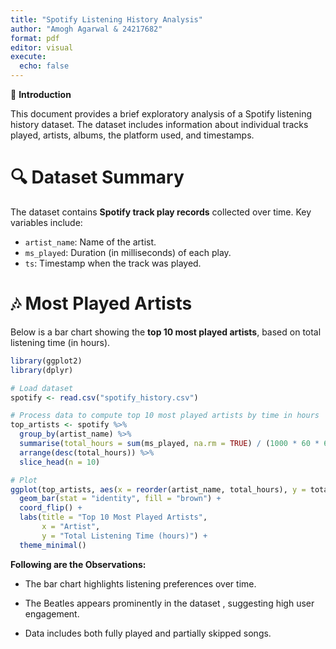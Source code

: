 ---
title: "Spotify Listening History Analysis"
author: "Amogh Agarwal & 24217682"
format: pdf
editor: visual
execute:
  echo: false
---

🎵 **Introduction**

This document provides a brief exploratory analysis of a Spotify listening history dataset. The dataset includes information about individual tracks played, artists, albums, the platform used, and timestamps.

# 🔍 Dataset Summary

The dataset contains **Spotify track play records** collected over time. Key variables include:

-   `artist_name`: Name of the artist.
-   `ms_played`: Duration (in milliseconds) of each play.
-   `ts`: Timestamp when the track was played.

# 🎶 Most Played Artists

Below is a bar chart showing the **top 10 most played artists**, based on total listening time (in hours).

```{r}
library(ggplot2)
library(dplyr)

# Load dataset
spotify <- read.csv("spotify_history.csv")

# Process data to compute top 10 most played artists by time in hours
top_artists <- spotify %>%
  group_by(artist_name) %>%
  summarise(total_hours = sum(ms_played, na.rm = TRUE) / (1000 * 60 * 60)) %>%
  arrange(desc(total_hours)) %>%
  slice_head(n = 10)

# Plot
ggplot(top_artists, aes(x = reorder(artist_name, total_hours), y = total_hours)) +
  geom_bar(stat = "identity", fill = "brown") +
  coord_flip() +
  labs(title = "Top 10 Most Played Artists",
       x = "Artist",
       y = "Total Listening Time (hours)") +
  theme_minimal()
```

**Following are the Observations:**

-   The bar chart highlights listening preferences over time.

-   The Beatles appears prominently in the dataset , suggesting high user engagement.

-   Data includes both fully played and partially skipped songs.
